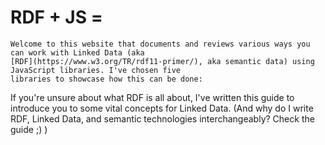 
<Content id="intro">
    <h1 className="title" style={{display: "flex", gap: "0.25rem", alignItems: "center"}}>
        <span>RDF + JS = </span>
        <BsFillHeartFill style={{fill: "red"}}/>
    </h1>

    Welcome to this website that documents and reviews various ways you can work with Linked Data (aka
    [RDF](https://www.w3.org/TR/rdf11-primer/), aka semantic data) using JavaScript libraries. I've chosen five
    libraries to showcase how this can be done:
</Content>

<LibraryList/>

<Content>
    If you're unsure about what RDF is all about, I've written <NavLink to={'/rdf'}>this guide</NavLink> to introduce
    you to some vital concepts for Linked Data. (And why do I write RDF, Linked Data, and semantic technologies
    interchangeably? Check the guide ;) )
</Content>